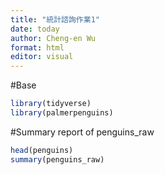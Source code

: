 ---
title: "統計諮詢作業1"
date: today
author: Cheng-en Wu
format: html
editor: visual
---



#Base

```{r}

library(tidyverse)
library(palmerpenguins)

```

#Summary report of penguins_raw

```{r}
head(penguins)
summary(penguins_raw)
```
